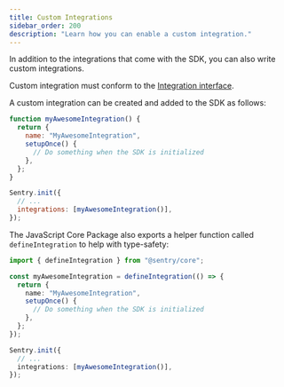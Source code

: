 ```yaml
---
title: Custom Integrations
sidebar_order: 200
description: "Learn how you can enable a custom integration."
---
```


In addition to the integrations that come with the SDK, you can also write custom integrations.

Custom integration must conform to the [Integration interface](https://github.com/getsentry/sentry-javascript/blob/master/packages/types/src/integration.ts).

A custom integration can be created and added to the SDK as follows:

```javascript
function myAwesomeIntegration() {
  return {
    name: "MyAwesomeIntegration",
    setupOnce() {
      // Do something when the SDK is initialized
    },
  };
}

Sentry.init({
  // ...
  integrations: [myAwesomeIntegration()],
});
```

The JavaScript Core Package also exports a helper function called `defineIntegration` to help with type-safety:

```typescript
import { defineIntegration } from "@sentry/core";

const myAwesomeIntegration = defineIntegration(() => {
  return {
    name: "MyAwesomeIntegration",
    setupOnce() {
      // Do something when the SDK is initialized
    },
  };
});

Sentry.init({
  // ...
  integrations: [myAwesomeIntegration()],
});
```
